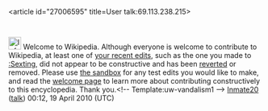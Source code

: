<article id="27006595" title=User talk:69.113.238.215>
	<talkpage id="27006595" title="User talk:69.113.238.215">
[[File:Information.svg|25px|alt=]] Welcome to Wikipedia. Although everyone is welcome to contribute to Wikipedia, at least one of [[Special:Contributions/69.113.238.215|your recent edits]], such as the one you made to [[:Sexting]], did not appear to be constructive and has been [[Help:Reverting|reverted]] or removed. Please use [[Wikipedia:Sandbox|the sandbox]] for any test edits you would like to make, and read the [[Wikipedia:Welcoming committee/Welcome to Wikipedia|welcome page]] to learn more about contributing constructively to this encyclopedia. Thank you.&lt;!-- Template:uw-vandalism1 --&gt; [[User:Inmate20|Inmate20]] ([[User talk:Inmate20|talk]]) 00:12, 19 April 2010 (UTC)
	</talkpage>
</article>